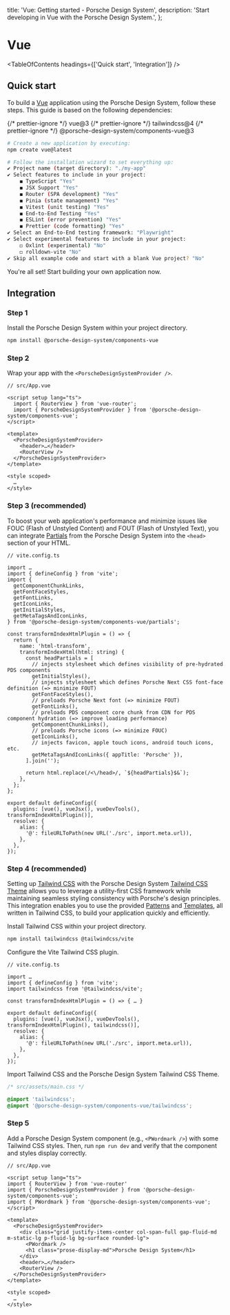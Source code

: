 
  title: 'Vue: Getting started - Porsche Design System',
  description: 'Start developing in Vue with the Porsche Design System.',
};

# Vue

<TableOfContents headings={['Quick start', 'Integration']} />

## Quick start

To build a [Vue](https://vuejs.org/guide/quick-start.html) application using the Porsche Design System, follow these
steps. This guide is based on the following dependencies:

<div className="flex flex-wrap gap-static-sm my-fluid-sm">
  {/* prettier-ignore */}
  <PTag compact={true} color="notification-info-soft">vue@3</PTag>
  {/* prettier-ignore */}
  <PTag compact={true} color="notification-info-soft">tailwindcss@4</PTag>
  {/* prettier-ignore */}
  <PTag compact={true} color="notification-info-soft">@porsche-design-system/components-vue@3</PTag>
</div>

```bash
# Create a new application by executing:
npm create vue@latest

# Follow the installation wizard to set everything up:
✔ Project name (target directory): "./my-app"
✔ Select features to include in your project:
    ◼ TypeScript "Yes"
    ◼ JSX Support "Yes"
    ◼ Router (SPA development) "Yes"
    ◼ Pinia (state management) "Yes"
    ◼ Vitest (unit testing) "Yes"
    ◼ End-to-End Testing "Yes"
    ◼ ESLint (error prevention) "Yes"
    ◼ Prettier (code formatting) "Yes"
✔ Select an End-to-End testing framework: "Playwright"
✔ Select experimental features to include in your project:
    ◻ Oxlint (experimental) "No"
    ◻ rolldown-vite "No"
✔ Skip all example code and start with a blank Vue project? "No"
```

You're all set! Start building your own application now.

## Integration

### Step 1

Install the Porsche Design System within your project directory.

```bash
npm install @porsche-design-system/components-vue
```

### Step 2

Wrap your app with the `<PorscheDesignSystemProvider />`.

```vue
// src/App.vue

<script setup lang="ts">
  import { RouterView } from 'vue-router';
  import { PorscheDesignSystemProvider } from '@porsche-design-system/components-vue';
</script>

<template>
  <PorscheDesignSystemProvider>
    <header>…</header>
    <RouterView />
  </PorscheDesignSystemProvider>
</template>

<style scoped>
  …
</style>
```

### Step 3 (recommended)

To boost your web application's performance and minimize issues like FOUC (Flash of Unstyled Content) and FOUT (Flash of
Unstyled Text), you can integrate [Partials](/partials/introduction) from the Porsche Design System into the `<head>`
section of your HTML.

```tsx
// vite.config.ts

import …
import { defineConfig } from 'vite';
import {
  getComponentChunkLinks,
  getFontFaceStyles,
  getFontLinks,
  getIconLinks,
  getInitialStyles,
  getMetaTagsAndIconLinks,
} from '@porsche-design-system/components-vue/partials';

const transformIndexHtmlPlugin = () => {
  return {
    name: 'html-transform',
    transformIndexHtml(html: string) {
      const headPartials = [
        // injects stylesheet which defines visibility of pre-hydrated PDS components
        getInitialStyles(),
        // injects stylesheet which defines Porsche Next CSS font-face definition (=> minimize FOUT)
        getFontFaceStyles(),
        // preloads Porsche Next font (=> minimize FOUT)
        getFontLinks(),
        // preloads PDS component core chunk from CDN for PDS component hydration (=> improve loading performance)
        getComponentChunkLinks(),
        // preloads Porsche icons (=> minimize FOUC)
        getIconLinks(),
        // injects favicon, apple touch icons, android touch icons, etc.
        getMetaTagsAndIconLinks({ appTitle: 'Porsche' }),
      ].join('');

      return html.replace(/<\/head>/, `${headPartials}$&`);
    },
  };
};

export default defineConfig({
  plugins: [vue(), vueJsx(), vueDevTools(), transformIndexHtmlPlugin()],
  resolve: {
    alias: {
      '@': fileURLToPath(new URL('./src', import.meta.url)),
    },
  },
});
```

### Step 4 (recommended)

Setting up [Tailwind CSS](https://tailwindcss.com) with the Porsche Design System
[Tailwind CSS Theme](/tailwindcss/introduction) allows you to leverage a utility-first CSS framework while maintaining
seamless styling consistency with Porsche's design principles. This integration enables you to use the provided
[Patterns](/patterns) and [Templates](/templates), all written in Tailwind CSS, to build your application quickly and
efficiently.

Install Tailwind CSS within your project directory.

```bash
npm install tailwindcss @tailwindcss/vite
```

Configure the Vite Tailwind CSS plugin.

```tsx
// vite.config.ts

import …
import { defineConfig } from 'vite';
import tailwindcss from '@tailwindcss/vite';

const transformIndexHtmlPlugin = () => { … }

export default defineConfig({
  plugins: [vue(), vueJsx(), vueDevTools(), transformIndexHtmlPlugin(), tailwindcss()],
  resolve: {
    alias: {
      '@': fileURLToPath(new URL('./src', import.meta.url)),
    },
  },
});
```

Import Tailwind CSS and the Porsche Design System Tailwind CSS Theme.

```css
/* src/assets/main.css */

@import 'tailwindcss';
@import '@porsche-design-system/components-vue/tailwindcss';
```

### Step 5

Add a Porsche Design System component (e.g., `<PWordmark />`) with some Tailwind CSS styles. Then, run `npm run dev` and
verify that the component and styles display correctly.

```tsx
// src/App.vue

<script setup lang="ts">
import { RouterView } from 'vue-router'
import { PorscheDesignSystemProvider } from '@porsche-design-system/components-vue';
import { PWordmark } from '@porsche-design-system/components-vue';
</script>

<template>
  <PorscheDesignSystemProvider>
    <div class="grid justify-items-center col-span-full gap-fluid-md m-static-lg p-fluid-lg bg-surface rounded-lg">
      <PWordmark />
      <h1 class="prose-display-md">Porsche Design System</h1>
    </div>
    <header>…</header>
    <RouterView />
  </PorscheDesignSystemProvider>
</template>

<style scoped>
  …
</style>
```
